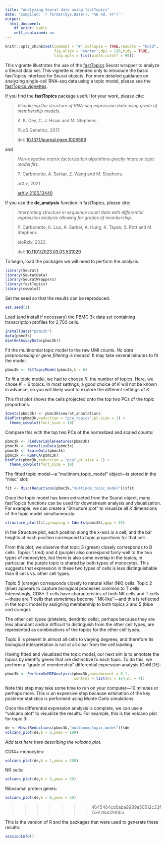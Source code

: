 ```yaml
---
title: "Analyzing Seurat data using fastTopics"
date: 'Compiled: `r format(Sys.Date(), "%B %d, %Y")`'
output:
  html_document:
    df_print: kable
    self_contained: no
---
```


```r
knitr::opts_chunk$set(comment = "#",collapse = TRUE,results = "hold",
                      fig.align = "center",dpi = 120,tidy = TRUE,
                      tidy.opts = list(width.cutoff = 95))
```

This vignette illustrates the use of the [fastTopics][fasttopics]
Seurat wrapper to analyze a Seurat data set. This vignette is intended
only to introduce the basic fastTopics interface for Seurat
objects. For more detailed guidance on analyzing single-cell RNA-seq
data using a topic model, please see the
[fastTopics vignettes][fasttopics-vignettes].

If you find the **fastTopics** package useful for your work, please
cite:

> *Visualizing the structure of RNA-seq expression data using grade of
> membership models.*
>
> K. K. Dey, C. J. Hsiao and M. Stephens.
>
> PLoS Genetics, 2017.
>
> doi: [10.1371/journal.pgen.1006599](https://doi.org/10.1371/journal.pgen.1006599)

and

> *Non-negative matrix factorization algorithms greatly improve topic
> model fits.*
>
> P. Carbonetto, A. Sarkar, Z. Wang and M. Stephens.
>
> arXiv, 2021
>
> [arXiv 2105.13440](https://arxiv.org/abs/2105.13440)

If you use the **de_analysis** function in fastTopics, please cite:

> *Interpreting structure in sequence count data with differential
> expression analysis allowing for grades of membership.*
> 
> P. Carbonetto, K. Luo, A. Sarkar, A. Hung, K. Tayeb, S. Pott and
> M. Stephens
>
> bioRxiv, 2023.
>
> doi: [10.1101/2023.03.03.531029](https://doi.org/10.1101/2023.03.03.531029)

To begin, load the packages we will need to perform the analysis.

```r
library(Seurat)
library(SeuratData)
library(SeuratWrappers)
library(fastTopics)
library(cowplot)
```

Set the seed so that the results can be reproduced.

```r
set.seed(1)
```

Load (and install if necessary) the PBMC 3k data set containing
transcription profiles for 2,700 cells.

```r
InstallData("pbmc3k")
data(pbmc3k)
dim(GetAssayData(pbmc3k))
```

Fit the multinomial topic model to the raw UMI counts. *No data
preprocessing or gene filtering is needed.* It may take several
minutes to fit the model.

```r
pbmc3k <- FitTopicModel(pbmc3k,k = 6)
```

To fit a topic model, we had to choose $K$, the number of topics.
Here, we chose $K = 6$ topics. In most settings, a good choice of $K$
will not be known in advance, so you will likely want to explore the
different settings of $K$.

This first plot shows the cells projected onto the top two PCs of the
topic proportions.

```r
Idents(pbmc3k) <- pbmc3k$seurat_annotations
DimPlot(pbmc3k,reduction = "pca_topics",pt.size = 1) +
  theme_cowplot(font_size = 10)
```

Compare this with the top two PCs of the normalized and scaled counts:

```r
pbmc3k <- FindVariableFeatures(pbmc3k)
pbmc3k <- NormalizeData(pbmc3k)
pbmc3k <- ScaleData(pbmc3k)
pbmc3k <- RunPCA(pbmc3k)
DimPlot(pbmc3k,reduction = "pca",pt.size = 1) +
  theme_cowplot(font_size = 10)
```

The fitted topic model---a "multinom_topic_model" object---is stored
in the "misc" slot:

```r
fit <- Misc(Reductions(pbmc3k,"multinom_topic_model"))$fit
```

Once the topic model has been extracted from the Seurat object, many
fastTopics functions can be used for downstream analysis and
visualization. For example, we can create a "Structure plot" to
visualize all $K$ dimensions of the topic model simultaneously:

```r
structure_plot(fit,grouping = Idents(pbmc3k),gap = 25)
```

In the Structure plot, each position along the x-axis is a cell, and
the bar heights at each position correspond to topic proportions for
that cell.

From this plot, we observe that topic 3 (green) closely corresponds to
B cells. Topics 1 (red) and 4 (purple) also correspond fairly well to
the two types of monocytes, but there is also some overlap in the
topics; in particular, the purple topic is shared by both types of
monocytes. This suggests that expression in these two types of cells
is less distinguishable than B cells vs. other cell types.

Topic 5 (orange) corresponds closely to natural killer (NK) cells.
Topic 2 (blue) appears to capture biological processes common to T
cells. Interestingly, CD8+ T cells have characteristics of both NK
cells and T cells---these are T cells that sometimes become
``NK-like''---and this is reflected in the topic model by assigning
membership to both topics 2 and 5 (blue and orange).

The other cell types (platelets, dendritic cells), perhaps because
they are less abundant and/or difficult to distinguish from the other
cell types, are represented as combinations of the topics for the
other cell types.

Topic 6 is present in almost all cells to varying degrees, and
therefore its biological interpretation is not at all clear from the
cell labeling.

Having fitted and visualized the topic model, our next aim is to
annotate the topics by identify genes that are distinctive to each
topic. To do this, we perform a "grade of membership" differential
expression analysis (GoM DE):

```r
pbmc3k <- PerformGoMDEAnalysis(pbmc3k,pseudocount = 0.1,
                               control = list(ns = 1e4,nc = 4))
```

Note this step may take some time to run on your computer---10 minutes
or perhaps more. This is an expensive step because estimation of the
key posterior statistics is performed using Monte Carlo simulations.

Once the differential expression analysis is complete, we can use a
"volcano plot" to visualize the results. For example, this is the
volcano plot for topic 3:

```r
de <- Misc(Reductions(pbmc3k,"multinom_topic_model"))$de
volcano_plot(de,k = 3,ymax = 100)
```

*Add text here here describing the volcano plot.*

CD14+ monocytes:

```r
volcano_plot(de,k = 1,ymax = 100)
```

NK cells:

```r
volcano_plot(de,k = 5,ymax = 50)
```

Ribosomal protein genes:

```r
volcano_plot(de,k = 6,ymax = 50)
```
>>>>>>> 4645464cd6aba9989a50512c33f7ce128a0200b5

This is the version of R and the packages that were used to generate
these results:

```r
sessionInfo()
```

[fasttopics]:  https://github.com/stephenslab/fastTopics
[fasttopics-vignettes]:  https://stephenslab.github.io/fastTopics/articles
